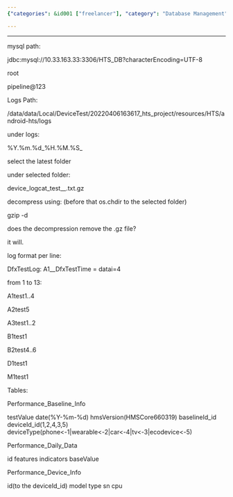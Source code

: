 ```yaml
---
{"categories": &id001 ["freelancer"], "category": "Database Management", "date": "2022-07-14 07:47:35", "description": "This article explains how to connect a HarmonyOS device's logs to MySQL, providing the necessary login credentials and log file structure. It also provides guidance on decompressing .gz files and understanding their format for analysis.", "tags": *id001, "title": "Harmonyos Device Log To Mysql"}

---
```


------

mysql path:

jdbc:mysql://10.33.163.33:3306/HTS_DB?characterEncoding=UTF-8

root

pipeline@123

Logs Path:

/data/data/Local/DeviceTest/20220406163617_hts_project/resources/HTS/android-hts/logs

under logs:

%Y.%m.%d_%H.%M.%S_<serial_number>

select the latest folder

under selected folder:

device_logcat_test_<serial_number>_<unknownInteger>.txt.gz

decompress using: (before that os.chdir to the selected folder)

gzip -d <file>

does the decompression remove the .gz file?

it will.

log format per line:

DfxTestLog: A1<testName>_<testName2_contain_test_serial>_DfxTestTime = <value> datai=4

from 1 to 13:

A1test1..4

A2test5

A3test1..2

B1test1

B2test4..6

D1test1

M1test1

Tables:

Performance_Baseline_Info

testValue date(%Y-%m-%d) hmsVersion(HMSCore660319) baselineId_id deviceId_id(1,2,4,3,5) deviceType(phone<-1|wearable<-2|car<-4|tv<-3|ecodevice<-5)

Performance_Daily_Data

id features indicators baseValue

Performance_Device_Info

id(to the deviceId_id) model type sn cpu

